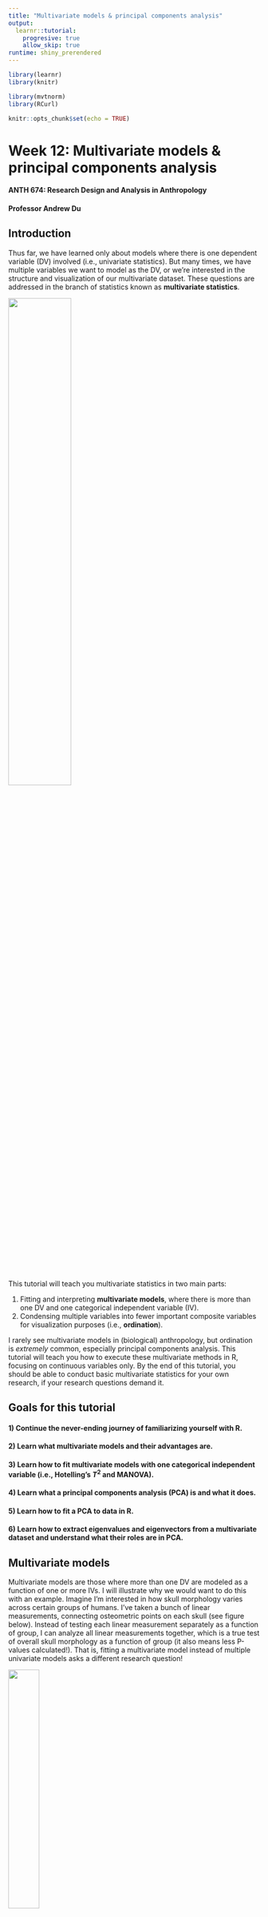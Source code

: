 ```yaml
---
title: "Multivariate models & principal components analysis"
output: 
  learnr::tutorial:
    progresive: true
    allow_skip: true
runtime: shiny_prerendered
---
```


```r
library(learnr)
library(knitr)

library(mvtnorm)
library(RCurl)

knitr::opts_chunk$set(echo = TRUE)
```

# **Week 12:** Multivariate models & principal components analysis

#### ANTH 674: Research Design and Analysis in Anthropology
#### Professor Andrew Du


## Introduction

Thus far, we have learned only about models where there is one dependent variable (DV) involved (i.e., univariate statistics).
But many times, we have multiple variables we want to model as the DV, or we're interested in the structure and visualization of our multivariate dataset.
These questions are addressed in the branch of statistics known as **multivariate statistics**.

![](https://d2mvzyuse3lwjc.cloudfront.net/doc/en/Tutorial/images/Transparent_Parametric_Surfaces_combined_with_Scatter_Plot/Transparent_Parametric_Surfaces_01.png?v=47975){width="50%"}

This tutorial will teach you multivariate statistics in two main parts:

1. Fitting and interpreting **multivariate models**, where there is more than one DV and one categorical independent variable (IV).
2. Condensing multiple variables into fewer important composite variables for visualization purposes (i.e., **ordination**).

I rarely see multivariate models in (biological) anthropology, but ordination is *extremely* common, especially principal components analysis.
This tutorial will teach you how to execute these multivariate methods in R, focusing on continuous variables only.
By the end of this tutorial, you should be able to conduct basic multivariate statistics for your own research, if your research questions demand it.


## Goals for this tutorial

#### 1) Continue the never-ending journey of familiarizing yourself with R.
#### 2) Learn what multivariate models and their advantages are.
#### 3) Learn how to fit multivariate models with one categorical independent variable (i.e., Hotelling's *T*^2^ and MANOVA).
#### 4) Learn what a principal components analysis (PCA) is and what it does.
#### 5) Learn how to fit a PCA to data in R. 
#### 6) Learn how to extract eigenvalues and eigenvectors from a multivariate dataset and understand what their roles are in PCA.


## Multivariate models

Multivariate models are those where more than one DV are modeled as a function of one or more IVs.
I will illustrate why we would want to do this with an example.
Imagine I'm interested in how skull morphology varies across certain groups of humans.
I've taken a bunch of linear measurements, connecting osteometric points on each skull (see figure below).
Instead of testing each linear measurement separately as a function of group, I can analyze all linear measurements together, which is a true test of overall skull morphology as a function of group (it also means less P-values calculated!).
That is, fitting a multivariate model instead of multiple univariate models asks a different research question!

![](http://people.wku.edu/darlene.applegate/forensic/lab9/skullpts1.gif){width="35%"}

The main advantage of multivariate models is that they can account for the correlation between DVs, which may reveal differences between groups that are undetectable when using univariate methods to analyze each DV separately.
This tutorial will cover only those multivariate models where multiple DVs are modeled as a function of one categorical IV.
Next week's lecture and tutorial will briefly cover multivariate models with a continuous IV.

### Multivariate normal distributions

**NB:** I didn't really cover this topic in class, so feel free to skim this section (it's not necessary to complete the exercises or HW).

Multivariate models assume that the dependent variables are **multivariate normally distributed**.
That is, each variable is normally distributed and possibly correlated with each other. 
Let's illustrate this concept by simulating a multivariate normal distribution, focusing on two variables for simplicity's and visualization's sake (i.e., the bivariate normal distribution).

A bivariate normal distribution is an extension of the univariate normal to two variables.
Whereas the univariate normal distribution has a single mean and SD (or its square: variance), the bivariate normal distribution has a vector of two means (one for each variable) and a **variance-covariance matrix**.
The variance-covariance matrix for a bivariate normal distribution is a 2x2 square matrix, where each **diagonal** element is the variance for one of the variable's normal distributions (these two numbers can be different), and the **off-diagonal** elements are the **covariance** between the two variables (the off-diagonal elements must be the same).
The covariance is basically an unstandardized correlation (a correlation is standardized to be between -1 and 1).

![Gray squares and the diagonal elements, while red squares are the off-diagonal elements.](https://www.mathdoubts.com/imgs/matrix/non-diagonal-elements.png){wwidth="40%"}

I have provided code in the console below for simulating a bivariate normal distribution.
Each variable will have 100 data points, a mean of 1, and a variance of 2.
The zeroes in the off-diagonals mean that the two variables are uncorrelated.
Go ahead and run the code (see what the output `bivar_norm` is and why `plot(bivar_norm)` works).

```r
n <- 100
means <- c(1, 1)
varcov <- matrix(c(2, 0,
                   0, 2), byrow = TRUE, nrow = 2)

bivar_norm <- rmvnorm(n, mean = means, sigma = varcov)

plot(bivar_norm)
```

Try plotting histograms of each of the variables separately (they should be normally distributed).
Does the mean of each variable closely match our prespecified number (i.e., 1)?
What about the variance for each variable?
If you increase the diagonal elements, the variance of each variable should increase (and vice versa).
If the off-diagonals are non-zero, the variables will be correlated (positive off-diagonals will generate a positive correlation, while negative off-diagonals will create negative correlations).
Go ahead and try out different values for the means, variances, and covariances.

In the next topic, we will conduct a Hotelling's *T*^2^ test on data simulated from a bivariate normal distribution. 


## Hotelling's *T*^2^

**Hotelling's *T*^2^** models more than one DV as a function of one categorical IV with two levels (i.e., the IV is binomial).
It is the multivariate extension of the t-test.
Whereas the t-test tests if two groups' means are significantly different, Hotelling's *T*^2^ tests if two groups' centroids are significantly different.
A **centroid** is a measure of central tendency for more than one variable.
It can be thought of as the central tendency of a cloud of points in *n* dimensions, where *n* is the number of variables involved.
It is calculated simply as the mean of each variable, which gives its coordinates.

I have simulated two DVs for you (using the code from the previous topic), and they are saved as two columns in the matrix, `bivar_norm`.
Go ahead and calculate the centroid of the two variables.
You can create a scatter plot of the two DVs against each other with `plot(bivar_norm)`, and then add the centroid to the plot using `points()`.

```r
n <- 100
means <- c(1, 1)
varcov <- matrix(c(2, 0,
                   0, 2), byrow = TRUE, nrow = 2)

set.seed(100)
bivar_norm <- rmvnorm(n, mean = means, sigma = varcov)


set.seed(100)
gp1 <- rmvnorm(100, mean = c(1, 1))
gp2 <- rmvnorm(100, mean = c(3, 3))

d <- data.frame(rbind(gp1, gp2), grp = rep(1:2, each = 100))
colnames(d)[1:2] <- c("DV1", "DV2")
```

```r
# Click "Solution" button if stuck
```

```r
# centroid
centroid <- colMeans(bivar_norm)

plot(bivar_norm)
points(centroid[1], centroid[2], pch = 16, col = "red", cex = 2)

# Hotelling's T2
anova(manova(as.matrix(d[, c("DV1", "DV2")]) ~ d$grp))

anova(manova(cbind(d$DV1, d$DV2) ~ d$grp)) # also works if you use cbind() to create the matrix
```

Now let's conduct a Hotelling's *T*^2^ on the data in the plot below.
There are two groups (`grp`), each of which has two DVs (`DV1`, `DV2`).
The two groups are represented by different colors, with centroids as solid points.
The data are found in the dataframe, `d`.

```r
set.seed(100)
gp1 <- rmvnorm(100, mean = c(1, 1))
gp2 <- rmvnorm(100, mean = c(3, 3))

plot(gp1, xlim = range(c(gp1[,1], gp2[,1])), ylim = range(c(gp1[,2], gp2[,2])), col = "blue", xlab="DV1", ylab="DV2")

points(gp2, col="red")

points(mean(gp1[,1]), mean(gp1[,2]), pch=21, bg="blue", cex=2, col="gray")

points(mean(gp2[,1]), mean(gp2[,2]), pch=21, bg="red", cex=2, col = "gray")
```

We use Hotelling's *T*^2^ to assess whether the two groups' centroids are significantly different by modeling the two DVs as a function of the binomial IV.
First recall that an ANOVA done on two groups (i.e., a binomial IV) is the same as a t-test.
This also applies to multivariate models, so we can use the `manova()` function to conduct a Hotelling's *T*^2^ test.
`manova()` uses formula notation, where the DV must be a matrix, whose columns are the individual variables.
Wrap `anova()` around the `manova()` function to get the ANOVA table.

As you can see, the two groups' centroids are significantly different (the P-value of interest is the one associated with the categorical IV).
The test statistic used for calculating the P-value is Pillai's trace, which is fairly forgiving when it comes to the assumption of multivariate normality.


## Multivariate analysis of variance (MANOVA)

A multivariate analysis of variance (MANOVA) is the multivariate extension of an ANOVA: it model multiple DVs as a function of one or more categorical IVs.
We will specifically look at a one-way MANOVA, which models multiple DVs as a function of one categorical IV.

For this topic, we will analyze the example I looked at in class: we have two DVs, which are student satisfaction (`Satisfaction`) and test scores (`Test`), as a function of one categorical IV, which is three different teaching methods (`Method`).
The data are found in the dataframe, `teach`, and are plotted below (triangles represent centroids).

```r
man_url <- RCurl::getURL("https://raw.githubusercontent.com/andrewdu1/ANTH674/master/Datasets/MANOVA_example.csv")
teach <- read.csv(text = man_url)

plot(teach$Satisfaction, teach$Test, type = "n", xlab = "Student satisfaction scores", ylab = "Test scores")

points(teach$Satisfaction[teach$Method==1], teach$Test[teach$Method==1], pch=16)

points(mean(teach$Satisfaction[teach$Method==1]), mean(teach$Test[teach$Method==1]), pch=24, cex=2, bg="black", col="gray")

points(teach$Satisfaction[teach$Method==2], teach$Test[teach$Method==2], pch=16, col = "red")

points(mean(teach$Satisfaction[teach$Method==2]), mean(teach$Test[teach$Method==2]), pch=24, cex=2, bg="red", col="gray")

points(teach$Satisfaction[teach$Method==3], teach$Test[teach$Method==3], pch=16, col = "blue")

points(mean(teach$Satisfaction[teach$Method==3]), mean(teach$Test[teach$Method==3]), pch=24, cex=2, bg="blue", col="gray")

legend("bottomright", c("Method 1", "Method 2", "Method 3"), pch=c(16,16,16), col=c("black", "red", "blue"))
```

We will specifically analyze this dataset to see how multivariate models can reveal differences between groups that are undetected using multiple univariate models.
This is because multivariate models incorporate information on the relationships between DVs when determining whether groups' centroids are significantly different (the same is true of Hotelling's *T*^2^ vs. a t-test). 

```r
man_url <- RCurl::getURL("https://raw.githubusercontent.com/andrewdu1/ANTH674/master/Datasets/MANOVA_example.csv")
teach <- read.csv(text = man_url)
```

First, run two separate one-way ANOVAs, each testing whether student satisfaction or test scores are significantly different across teaching methods (you can create boxplots to visualize the data).

```r
# Click "Solution" button if stuck
```

```r
# ANOVAs
anova(aov(Satisfaction ~ Method, data = teach))
anova(aov(Test ~ Method, data = teach))

# MANOVA
anova(manova(as.matrix(teach[, c("Test", "Satisfaction")]) ~ teach$Method))
anova(manova(cbind(teach$Test, teach$Satisfaction) ~ teach$Method)) # also works
```

As you can see, neither of the one-way ANOVAs are significant (though this is likely due to small sample sizes, as `Test` looks like it varies across `Method` according to a box plot).

Now use `manova()` to run a one-way MANOVA with the DVs `Test` and `Satisfaction` as a function of `Method`.
Wrap `anova()` around `manova()` to get the ANOVA table and P-value.
We now have a significant result!
This result illustrates that MANOVAs have greater statistical power and are able to detect smaller effects than individual univariate ANOVAs.
You can think of this as MANOVA incorporating and leveraging more information (i.e., the correlation between DVs) than ANOVAs.
Indeed, you can see in the plot that the diagonal ellipse of blue points is separate from the red and black points when the DVs are plotted against each other in two dimensions.


## Exercise 1

We will analyze the `iris` dataset for these questions.

1. I wonder if overall petal morphology (i.e., length and width) is significantly different between the `setosa` and `versicolor` species.
First plot `Petal.Width` as a function of `Petal.Length` and color code the points by `Species`.
Then plot the centroids for each `Species`.
Finally, run a Hotelling's *T*^2^ to test if the centroids of the two petal variables are significantly different between `setosa` and `versicolor`.

2. Run a one-way MANOVA testing if the centroids of all four `iris` measurements (`Sepal.Length`, `Sepal.Width`, `Petal.Length`, `Petal.Width`) are significantly different across all three species.
As you can imagine, this would be *very* difficult to plot.

```r
# Click "Solution" button when done
```

```r
# Q1
iris1 <- iris[iris$Species != "virginica", ] # remove virginica

plot(iris1$Petal.Width ~ iris1$Petal.Length, type = "n")

points(iris1$Petal.Width[iris1$Species == "setosa"] ~ iris1$Petal.Length[iris1$Species == "setosa"], col = "red")
points(iris1$Petal.Width[iris1$Species == "versicolor"] ~ iris1$Petal.Length[iris1$Species == "versicolor"], col = "blue")

points(mean(iris1$Petal.Length[iris1$Species == "setosa"]), mean(iris1$Petal.Width[iris1$Species == "setosa"]), pch = 16, col = "red", cex = 2)
points(mean(iris1$Petal.Length[iris1$Species == "versicolor"]), mean(iris1$Petal.Width[iris1$Species == "versicolor"]), pch = 16, col = "blue", cex = 2)

legend("topleft", c("setosa", "versicolor"), pch = c(16, 16), col = c("red", "blue"))

anova(manova(cbind(Petal.Length, Petal.Width) ~ Species, data = iris1))

# Q2
iris_noSp <- subset(iris, select = -Species)
anova(manova(as.matrix(iris_noSp) ~ iris$Species))
```


## Ordination

Ordinations are most commonly used to explore and visualize a multivariate dataset.
The number of variables in one's dataset dictates the number of plot axes (e.g., visualizing `iris$Petal.Length` and `iris$Petal.Width` requires two plot axes).
Therefore, it is impossible to plot more than three variables in a single plot.
Ordination allows us to get around this problem by distilling multiple variables into a smaller number of important composite variables.
It does this by collapsing correlated variables into one (e.g., because `iris$Petal.Length` and `iris$Petal.Width` are strongly correlated, they offer redundant information and can be represented by one composite variable).
This is why ordinations are known as **data reduction methods**.

![](https://miro.medium.com/max/1619/0*5Iaw94wlYCTp0GuK.png){width="90%"}

Different types of ordinations are used depending on the data type of one's variables.
I will introduce ordination using principal components analysis, by far the most common ordination method, at least in anthropology.


## Principal components analysis

Principal components analysis (PCA) is an ordination method, used when all your variables are continuous.
Conceptually, it creates composite variables (i.e., **principal components** or PCs) by first centering the data and then fitting a line through the axis of greatest variation (see animation below).
It then rotates the plot so this line (i.e., the first principal component or PC1) is now on the x-axis.
Subsequent PCs are fit so that they're perpendicular (and thus independent) to previous PCs.
These subsequent PCs can be thought of as fitting the residual variation left over from previous PCs (this is also why they always explain less variation than previous PCs).
Each PC represents a composite of the original variables, and this is how PCA condenses one's original variables into a few variables of interest (i.e., PCs).
Note that you can only have as many PCs as you do variables, but it is usually the case that only the first several PCs are important.

![](https://i.stack.imgur.com/lNHqt.gif){width="100%"}

Because PCA works by fitting PCs through axes of greatest variation, more variable variables will strongly influence how PCs are fit to the data.
This is fine when the variation in one's multivariate dataset is of interest itself, but this can be a problem when variables are more variable just because, for example, they're in different units.
Therefore, it is common practice to scale each variable before running a PCA.

### Doing a PCA in R

This is done using the `prcomp()` function.
We only need to enter in one argument, which is the multivariate dataset, where each variable is a column and each observation is a row.
Note that `prcomp()` will automatically center each variable for you.
Instead of scaling each variable yourself, `prcomp()` can do it for you if you set the argument `scale = TRUE`.

Let's try fitting a PCA to the four measurements in the `iris` dataset.
Because all measurements are all in centimeters and are of the same order of magnitude, scaling is not necessary here.

```r
# Click "Solution" button if stuck
```

```r
iris.pca <- prcomp(subset(iris, select = -Species))

plot(iris.pca$x[, 1:2], type = "n")
points(iris.pca$x[iris$Species == "setosa", 1:2], pch = 16) # you can use the iris dataset to get the indices for each species because each row/observation in iris corresponds to each row/observation in iris.pca$x 
points(iris.pca$x[iris$Species == "versicolor", 1:2], pch = 16, col = "blue")
points(iris.pca$x[iris$Species == "virginica", 1:2], pch = 16, col = "red")

legend("topright", legend = unique(iris$Species), pch = c(16, 16, 16), col = c("black", "blue", "red"))
```

You can get out the PCA **scores** (i.e., the coordinates of each observation in PCA space) with `iris.pca$x` (assuming you called your PCA results `iris.pca`).
Plot the scores of the first two axes in a scatter plot.
You can even color-code the points by species if you want!
Points that are closer in PCA space are more similar when it comes to petal and sepal morphology (as determined by the four measurements in `iris`).

To understand what each PC means and represents, we have to turn to the concepts of eigenvalues and eigenvectors.


## Eigenvalues

An **eigenvalue** is the amount of variance explained by each PC.
Therefore, you have as many eigenvalues as you do PCs.
To get out the eigenvalues from `iris.pca`, enter `iris.pca$sdev`.
Note that this code returns eigenvalues as standard deviations.
To get variances, simply square `iris.pca$sdev`.
Note that variance decreases as you progress to higher PCs; this is always the case.

```r
# Click "Solution" button if stuck
```

```r
iris.pca <- prcomp(subset(iris, select = -Species))

eigenvalues <- iris.pca$sdev ^ 2

barplot(eigenvalues, ylab = "Variance", names.arg = c("PC1", "PC2", "PC3", "PC4"))

perc_explain <- eigenvalues / sum(eigenvalues) * 100
```

A common way to plot eigenvalues is to create a bar plot.
This is known as a **scree plot** (see image below), which mimics the profile of a mountainside where rubble has fallen (i.e., a scree slope).

![](https://upload.wikimedia.org/wikipedia/commons/thumb/e/e0/Yamnuska_bottom_cliff.jpg/1024px-Yamnuska_bottom_cliff.jpg){width="30%"}

Now we can get the percentage of variance in the multivariate dataset explained by each PC.
This is done by simply dividing each eigenvalue by the sum of all eigenvalues and then multiplying this by 100.
Do this in the console above.

We can see that PC1 explains over 92% of the variation in the data, and PC2 explains a measly 5%.
Therefore, if I were to subsequently analyze the PCs (e.g., for hypothesis testing), I would just analyze PC1, which does more than a good job of capturing the variation in the four `iris` variables.

### Singular value decomposition

**NB**: This section goes into brief detail about what PCA is actually doing underneath the hood.
It is not necessary to know for the exercises or HW.

I explained how PCA conceptually works above, but what it's *actually* doing underneath the hood is a **singular value decomposition** (SVD) of the variance-covariance matrix of the original variables.
SVD will return the eigenvalues and eigenvectors (covered in the next topic) from the variance-covariance matrix.

All this is easy to do in R.
First, create the variance-covariance matrix of the dataset by entering `iris.vcov <- cov(subset(iris, select = -Species))`.
Then, use the `svd()` function to do an SVD of the variance-covariance matrix: `iris.svd <- svd(iris.vcov)`.
`iris.svd$d` returns the eigenvalues from the SVD for each PC. 


## Eigenvectors

**Eigenvectors** tell us how each PC is related to the original variables.
In this context, eigenvectors are also called **loadings** because they tell us how each of the original variables "loads" on each PC.
Loadings range from -1 to 1, where the sign indicates the direction of the relationship between the variable and PC, and the magnitude indicates how much each variable contributes to the PC (also how tightly the two are correlated).
For example, a PC1 loading of 0.86 for `iris$Petal.Length` tells us that as PC1 increases, `Petal.Length` increases, and vice versa (i.e., the two are positively correlated).
0.86 is a large value, indicating that `Petal.Length` contributes a lot to and is strongly correlated with PC1.
On the other hand, a PC1 loading of -0.08 for `Sepal.Width` indicates that as PC1 increases, `Sepal.Width` decreases, and `Sepal.Width` doesn't contribute much to PC1.

To get out the loadings in R, enter `iris.pca$rotation`.
If you did SVD in the last topic, you can get out the loadings with `iris.svd$u`.
Note that some of the loading signs might be switched between `iris.pca$rotation` and `iris.svd$u`.
The signs of the loadings are arbitrary and are a function of how each PC is fit through the data.
What is important are the loading magnitudes and the fact that the directions of loadings for each PC are internally consistent.
For example, `iris.pca$rotation` returns PC1 loadings that are positive for `Sepal.Length`, `Petal.Length`, and `Petal.Width` and negative for `Sepal.Width`.
This means that the first three variables are positively correlated with each other (ignoring the strength of correlation for now) and are each negatively correlated with `Sepal.Width`.
`iris.svd$u` returns PC1 loadings that are negative for `Sepal.Length`, `Petal.Length`, and `Petal.Width` and positive for `Sepal.Width`.
As with `iris.pca$rotation`, these results tell us `Sepal.Length`, `Petal.Length`, and `Petal.Width` are positively correlated with each other, and each is negatively correlated with `Sepal.Width`.

```r
```

One way to graphically portray loadings is as arrows on a PCA scatter plot.
This is easily done in R with the `biplot()` function, where the only argument is the PCA results object (e.g., `biplot(iris.pca)`).
Try it out above.

As you can see, for example, the arrow for `Petal.Length` is long and pointing to the right in an almost horizontal fashion.
This means `Petal.Length` has a large (long arrow) and positive loading for PC1 (pointing to the right along the PC1 axis).
The arrow for `Sepal.Length` is moderately long and points to the bottom right.
This means this variable has a moderate-magnitude loading that is positive for PC1 (points to the right) and negative for PC2 (points downward).
Compare the arrow patterns to the actual loadings to get a feel for how the arrows graphically portray each variable's loading.

### Transforming original data to PCA scores

Eigenvectors also tell us how to transform data from the original variable coordinate system to PCA space and back.
Let's see how this is done with a specific example, i.e., Plant #1 from the `iris` dataset.
First, remove `Species` from `iris` and then center each variable, using `scale(iris1, scale = FALSE)` (R will apply `scale()` to each column in the dataset).
Next, subset out the first row of your new dataset (this is Plant #1).
To get out the PC1 score for Plant #1, we multiply each of Plant #1's measurements by its corresponding PC1 loading (according to variable), and then sum everything.
That is, `sum(plant1 * iris.pca$rotation[, "PC1"])`.
Compare the result to `iris.pca$x[1, "PC1"]`; they should be the same.

```r
# Click "Solution" button if stuck
```

```r
iris1 <- subset(iris, select = -Species)
iris.center <- scale(iris1, scale = FALSE)

plant1 <- iris.center[1, ]

iris.pca <- prcomp(iris1)

sum(plant1 * iris.pca$rotation[, "PC1"]) # compare to iris.pca$x[1, 1]
```

This exercise emphasizes how PC loadings are also interpreted as how much each variable contributes to a PC.
That is, in this case, the PC1 score for Plant #1 is the sum of of its variables weighted by the PC1 loadings.
The larger magnitude the loading, the more that variable contributes to the final PC score.

One can also use matrix algebra to get the PC scores for all observations and PCs.
You do this by multiplying the matrix of centered `iris` variables by the matrix of PCA loadings: `iris.center %*% iris.pca$rotation` (see pgs. 525-526 in Gotelli & Ellison to learn how to multiply two matrices together).


## Hypothesis testing with PCA

PCA in itself is not used for hypothesis testing, but the resulting PCA scores can be used for such purposes.
For example, a PCA of the `iris` variables shows that PC1 is strongly positively correlated with `Petal.Length`, and more moderately positively correlated with `Sepal.Length` and `Petal.Width`; `Sepal.Width` does not really contribute to PC1.
Therefore, PC1 is a composite of mostly `Petal.Length` and some `Sepal.Length` and `Petal.Width`.
We can use an ANOVA to test if this composite variable is significant different across `iris$Species`.
This is done by fitting an ANOVA, where PC1 scores is the DV and `Species` is the IV.
Try this out below.

```r
# Click "Solution" button if stuck
```

```r
anova(aov(iris.pca$x[, "PC1"] ~ iris$Species))
```

As you can see, the means of this composite PC1 variable is significantly different across `Species`.

If one had a separately measured IV (e.g., nitrogen levels for each plant), one could model PC1 scores as a function of that.
One can also distill collinear IVs using PCA: fit a PCA to the collinear variables and use the PC1 scores as the new composite IV that represents the previous IVs. 


## Exercise 2

We will analyze the `mtcars` dataset for the following questions.

1. First subset out the continuous variables from `mtcars` (i.e., `mpg`, `disp`, `hp`, `drat`, `wt`, and `qsec`).
Next, fit a PCA to the subsetted variables.
Should the variables be scaled first?

2. Create a scatter plot for the car models, where the x-axis is PC1 and the y-axis is PC2.

3. Create a scree plot, showing how much variance is explained by each PC.
Then calculate the percentage of variance explained by PC1 and PC2.

4. Look at the PC1 loadings.
Which variables contribute most to PC1 and in what fashion?

```r
# Click "Solution" button when done
```

```r
# Q1
mtcars1 <- subset(mtcars, select = c(mpg, disp, hp, drat, wt, qsec))

mtcars.pca <- prcomp(mtcars1, scale = TRUE) # yes, scale the variables since they're in different units

# Q2
plot(mtcars.pca$x[, c("PC1", "PC2")])

# Q3
eigenvalues <- mtcars.pca$sdev ^ 2

barplot(eigenvalues, ylab = "Variance", names.arg = paste0("PC", 1:6)) # paste0() tells R to concatenate "PC" to each number within 1:6 with no spaces in between

eigenvalues / sum(eigenvalues) * 100 # PC1 explains 70%, and PC2 explains 19%. Together they explain 89%, a good amount of the total variance

# Q4
mtcars.pca$rotation

# no one variable dominates PC1. The most important variables are mpg (negative), disp (positive), hp (positive), and wt (positive). drat is slightly less important and negative. qsec is negative and least important, though its loading is non-negligible 
```


## Conclusion

This tutorial introduced you to multivariate statistics with multivariate models and ordination.
Many research questions require the analysis of a multivariate DV (e.g., the human skull example in *Multivariate models*).
It is better to fit one's analysis to the research question instead of the other way around (the research question is king!).
Sticking with our skull example, we should treat the many linear measurements as a multivariate DV instead of analyzing them separately as univariate DVs (the latter asks a different research question).
This is why it is important to have a fundamental understanding of the many statistical methods out there, so you can pick the one most appropriate for your research question.

Multivariate models are used to assess how a multivariate DV varies as a function of one or more IV.
This week, we only focused on those multivariate models that have one categorical IV (i.e., Hotelling's *T*^2^ and MANOVA).
Next week, we will briefly cover those multivariate models that have a continuous IV.
As alluded to in the previous paragraph, multivariate models ask a different research question than multiple univariate models by jointly analyzing multiple DVs together.
This also has the advantage of incorporating more information into the analysis (i.e., the correlations between DVs), with the result that multivariate models are able to detect differences that are missed with multiple univariate models (e.g., our teaching method example).

Ordinations are used to condense multiple variables into a few important ones.
The main purpose of this is exploratory: ordination allows one to plot many variables in two- or three-dimensional space, while still accounting for most of the variation in one's multivariate dataset.
We went over principal components analysis, by far the most common ordination method, at least in anthropology.
PCA is done only on continuous variables.
We learned what PCA is doing "underneath the hood", as well as what all the outputs are and how to interpret them (i.e., scores, eigenvalues, eigenvectors/loadings).
PCA can be used for hypothesis testing by treating PC scores as composites of the original variables, which can then be entered as a DV or IV in other models (you can understand how the original variables contribute to each PC using the loadings).

This week's lecture and tutorial provided you with the basic skillset and know-how for conducting multivariate analyses in R.
The hope is that you are now able to carry out multivariate statistics for your own research if your research question requires it.
